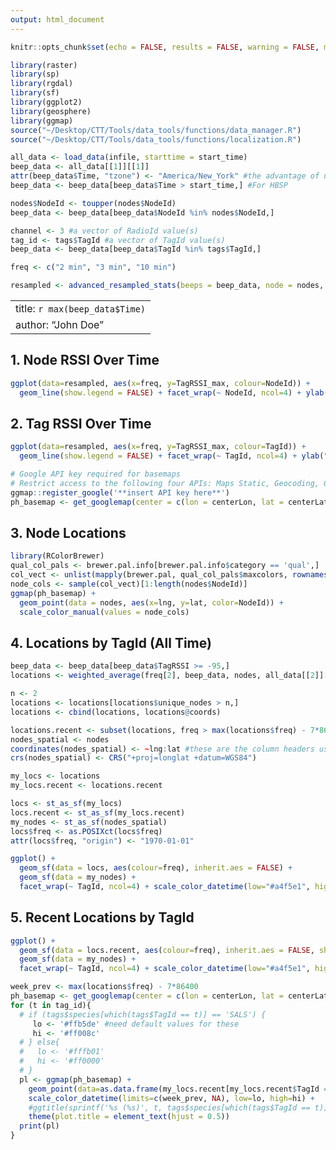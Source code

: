 ```yaml
---
output: html_document
---
```


<!-- This Markdown file implements Dr. Jessica Gorzo's CTT data tools and visualizes the results of several analyses in a single report. -->

```r
knitr::opts_chunk$set(echo = FALSE, results = FALSE, warning = FALSE, message = FALSE)
```

```r
library(raster)
library(sp)
library(rgdal)
library(sf)
library(ggplot2)
library(geosphere)
library(ggmap)
source("~/Desktop/CTT/Tools/data_tools/functions/data_manager.R")
source("~/Desktop/CTT/Tools/data_tools/functions/localization.R")

all_data <- load_data(infile, starttime = start_time)
beep_data <- all_data[[1]][[1]]
attr(beep_data$Time, "tzone") <- "America/New_York" #the advantage of using this timezone is it automatically adjusts for daylight savings
beep_data <- beep_data[beep_data$Time > start_time,] #For HBSP

nodes$NodeId <- toupper(nodes$NodeId)
beep_data <- beep_data[beep_data$NodeId %in% nodes$NodeId,]

channel <- 3 #a vector of RadioId value(s)
tag_id <- tags$TagId #a vector of TagId value(s)
beep_data <- beep_data[beep_data$TagId %in% tags$TagId,]

freq <- c("2 min", "3 min", "10 min")

resampled <- advanced_resampled_stats(beeps = beep_data, node = nodes, freq = freq[1], tag_id = tag_id) 
```

---
title: `r max(beep_data$Time)`
author: "John Doe"
---

<!-- Note that due to the nature of ggplot2::facet_wrap, you may want to customize the width and 
height parameters (and/or play with the ncol arg) for the following 2 snippets depending on the number of nodes/tags.-->

## 1. Node RSSI Over Time

```r
ggplot(data=resampled, aes(x=freq, y=TagRSSI_max, colour=NodeId)) +
  geom_line(show.legend = FALSE) + facet_wrap(~ NodeId, ncol=4) + ylab("Max RSSI") + xlab("Date")
```

## 2. Tag RSSI Over Time

```r
ggplot(data=resampled, aes(x=freq, y=TagRSSI_max, colour=TagId)) +
  geom_line(show.legend = FALSE) + facet_wrap(~ TagId, ncol=4) + ylab("Max RSSI") + xlab("Date")
```


```r
# Google API key required for basemaps
# Restrict access to the following four APIs: Maps Static, Geocoding, Geolocation, Maps Embed
ggmap::register_google('**insert API key here**')
ph_basemap <- get_googlemap(center = c(lon = centerLon, lat = centerLat), zoom = 16, scale = 2, maptype = "satellite")
```


## 3. Node Locations

```r
library(RColorBrewer)
qual_col_pals <- brewer.pal.info[brewer.pal.info$category == 'qual',]
col_vect <- unlist(mapply(brewer.pal, qual_col_pals$maxcolors, rownames(qual_col_pals)))
node_cols <- sample(col_vect)[1:length(nodes$NodeId)]
ggmap(ph_basemap) + 
  geom_point(data = nodes, aes(x=lng, y=lat, color=NodeId)) +
  scale_color_manual(values = node_cols)
```

## 4. Locations by TagId (All Time)

```r
beep_data <- beep_data[beep_data$TagRSSI >= -95,]
locations <- weighted_average(freq[2], beep_data, nodes, all_data[[2]][[1]], 0, tag_id)

n <- 2
locations <- locations[locations$unique_nodes > n,]
locations <- cbind(locations, locations@coords)

locations.recent <- subset(locations, freq > max(locations$freq) - 7*86400) ## note how I fixed this
nodes_spatial <- nodes
coordinates(nodes_spatial) <- ~lng:lat #these are the column headers users are instructed to use to create the node file
crs(nodes_spatial) <- CRS("+proj=longlat +datum=WGS84")

my_locs <- locations
my_locs.recent <- locations.recent

locs <- st_as_sf(my_locs)
locs.recent <- st_as_sf(my_locs.recent)
my_nodes <- st_as_sf(nodes_spatial)
locs$freq <- as.POSIXct(locs$freq)
attr(locs$freq, "origin") <- "1970-01-01"
```

```r
ggplot() +
  geom_sf(data = locs, aes(colour=freq), inherit.aes = FALSE) +
  geom_sf(data = my_nodes) +
  facet_wrap(~ TagId, ncol=4) + scale_color_datetime(low="#a4f5e1", high="#018060")
```

## 5. Recent Locations by TagId

```r
ggplot() +
  geom_sf(data = locs.recent, aes(colour=freq), inherit.aes = FALSE, show.legend = TRUE) +
  geom_sf(data = my_nodes) +
  facet_wrap(~ TagId, ncol=4) + scale_color_datetime(low="#a4f5e1", high="#018060")
```

```r
week_prev <- max(locations$freq) - 7*86400 
ph_basemap <- get_googlemap(center = c(lon = centerLon, lat = centerLat), zoom = 17, scale = 2, maptype = "satellite")
for (t in tag_id){
  # if (tags$species[which(tags$TagId == t)] == 'SALS') {
     lo <- '#ffb5de' #need default values for these
     hi <- '#ff008c'
  # } else{
  #   lo <- '#fffb01'
  #   hi <- '#ff0000'
  # }
  pl <- ggmap(ph_basemap) +
    geom_point(data=as.data.frame(my_locs.recent[my_locs.recent$TagId == t,]), aes(x=avg_x,y=avg_y, color = freq)) +
    scale_color_datetime(limits=c(week_prev, NA), low=lo, high=hi) +
    #ggtitle(sprintf('%s (%s)', t, tags$species[which(tags$TagId == t)])) +
    theme(plot.title = element_text(hjust = 0.5))
  print(pl)
}
```


